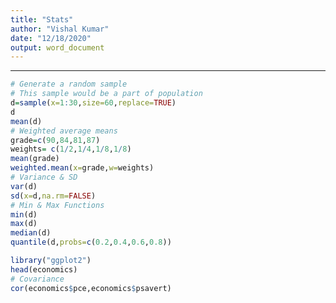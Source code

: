 ---
title: "Stats"
author: "Vishal Kumar"
date: "12/18/2020"
output: word_document
---
---

```{r}
# Generate a random sample
# This sample would be a part of population
d=sample(x=1:30,size=60,replace=TRUE)
d
mean(d)
# Weighted average means
grade=c(90,84,81,87)
weights= c(1/2,1/4,1/8,1/8)
mean(grade)
weighted.mean(x=grade,w=weights)
# Variance & SD
var(d)
sd(x=d,na.rm=FALSE)
# Min & Max Functions
min(d)
max(d)
median(d)
quantile(d,probs=c(0.2,0.4,0.6,0.8))
```
```{r}
library("ggplot2")
head(economics)
# Covariance
cor(economics$pce,economics$psavert)
```